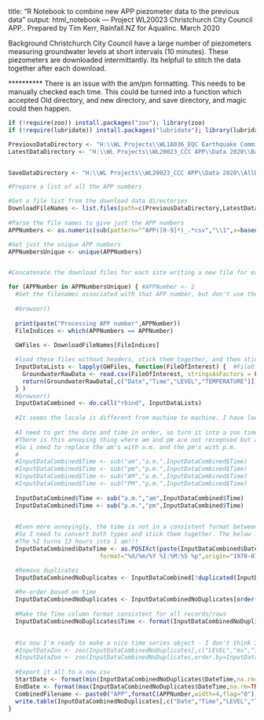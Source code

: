 
title: "R Notebook to combine new APP piezometer data to the previous data"
output: html_notebook
---
Project WL20023 Christchurch City Council APP..
Prepared by Tim Kerr, Rainfall.NZ for Aqualinc.
March 2020

Background
Christchurch City Council have a large number of piezometers measuring groundwater levels at short intervals (10 minutes).
These piezometers are downloaded intermittantly.
Its helpfull to stitch the data together after each download.

********** There is an issue with the am/pm formatting. This needs to be manually checked each time.
This could be turned into a function which accepted Old directory, and new directory, and save directory, and magic could then happen.

```r
if (!require(zoo)) install.packages("zoo"); library(zoo)
if (!require(lubridate)) install.packages("lubridate"); library(lubridate)

PreviousDataDirectory <- "H:\\WL Projects\\WL18036_EQC Earthquake Commission\\Data\\HighResolutionData\\Combined_Sept16_Sept18\\Inverted_csv_files"
LatestDataDirectory <- "H:\\WL Projects\\WL20023_CCC APP\\Data 2020\\BaroAndOffsetCorrected"


SaveDataDirectory <- "H:\\WL Projects\\WL20023_CCC APP\\Data 2020\\AllData"

#Prepare a list of all the APP numbers

#Get a file list from the download data directories
DownloadFileNames <- list.files(path=c(PreviousDataDirectory,LatestDataDirectory),pattern="^APP[0-9]*_[0-9]*-[0-9]*.csv",recursive =TRUE,full.names = TRUE)
                       
#Parse the file names to give just the APP numbers
APPNumbers <- as.numeric(sub(pattern="^APP([0-9]*)_.*csv","\\1",x=basename(DownloadFileNames)))

#Get just the unique APP numbers
APPNumbersUnique <- unique(APPNumbers)


#Concatenate the download files for each site writing a new file for each one as we go

for (APPNumber in APPNumbersUnique) { #APPNumber <- 2
  #Get the filenames associated with that APP number, but don't use the "initial_QA" files as in at least one case (APP 5), the initial_QA and the first proper download have the same time, but different values in the data.
  
  #browser()
  
  print(paste("Processing APP number",APPNumber))
  FileIndices <- which(APPNumbers == APPNumber)
  
  GWFiles <- DownloadFileNames[FileIndices]

  #load these files without headers, stick them together, and then stick them in the complete file, removing any duplicate date-time entries.
  InputDataLists <- lapply(GWFiles, function(FileOfInterest) {  #FileOfInterest <- GWFiles[1]
    GroundwaterRawData <- read.csv(FileOfInterest, stringsAsFactors = FALSE)
    return(GroundwaterRawData[,c("Date","Time","LEVEL","TEMPERATURE")])
  } )
  #browser()
  InputDataCombined <- do.call("rbind", InputDataLists)
  
  #It seems the locale is different from machine to machine. I have locale on my laptop set to "English_New zealand.1252" which has the am/pm format as am/pm or AM/PM, but NOT a.m./p.m.. So completely different to what was working at Aqualinc! I haven't check ed the Aqualinc locale yet.
  
  #I need to get the date and time in order, so turn it into a zoo time series object using the date and time columns to build the index
  #There is this annoying thing where am and pm are not recognsed but a.m. and p.m. are. Apparently this is a "locale" thing.
  #So i need to replace the am's with a.m. and the pm's with p.m.
  #
  #InputDataCombined$Time <- sub("am","a.m.",InputDataCombined$Time)
  #InputDataCombined$Time <- sub("pm","p.m.",InputDataCombined$Time)
  #InputDataCombined$Time <- sub("AM","a.m.",InputDataCombined$Time)
  #InputDataCombined$Time <- sub("PM","p.m.",InputDataCombined$Time)
  
  InputDataCombined$Time <- sub("a.m.","am",InputDataCombined$Time)
  InputDataCombined$Time <- sub("p.m.","pm",InputDataCombined$Time)

  
  #Even more annoyingly, the time is not in a consistent format between files, sometimes it has the am/pm sometimes it has a 24 hour time.
  #So I need to convert both types and stick them together. The below !!!!DOES NOT WORK!!!
  #The %I turns 13 hours into 1 am!!!
  InputDataCombined$DateTime <- as.POSIXct(paste(InputDataCombined$Date,InputDataCombined$Time),
                          format="%d/%m/%Y %I:%M:%S %p",origin="1970-01-01",tz="Etc/GMT-12")

  #Remove duplicates
  InputDataCombinedNoDuplicates <- InputDataCombined[!duplicated(InputDataCombined$DateTime,fromLast=TRUE),]
  
  #Re-order based on time
  InputDataCombinedNoDuplicates <- InputDataCombinedNoDuplicates[order(InputDataCombinedNoDuplicates$DateTime),]
  
  #Make the Time column format consistent for all records/rows
  InputDataCombinedNoDuplicates$Time <- format(InputDataCombinedNoDuplicates$DateTime,"%H:%M:%S")
  

  #So now I'm ready to make a nice time series object - I don't think I need this any more
  #InputDataZoo <- zoo(InputDataCombinedNoDuplicates[,c("LEVEL","ms","TEMPERATURE")],order.by=InputDataCombinedNoDuplicates$DateTime)
  #InputDataZoo <- zoo(InputDataCombinedNoDuplicates,order.by=InputDataCombinedNoDuplicates$DateTime)
  
  #Export it all to a new csv
  StartDate <- format(min(InputDataCombinedNoDuplicates$DateTime,na.rm=TRUE),"%Y%m%d")
  EndDate <- format(max(InputDataCombinedNoDuplicates$DateTime,na.rm=TRUE),"%Y%m%d")
  CombinedFilename <- paste0("APP",formatC(APPNumber,width=4,flag="0"),"_",StartDate,"-",EndDate,".csv")
  write.table(InputDataCombinedNoDuplicates[,c("Date","Time","LEVEL","TEMPERATURE")],file.path(SaveDataDirectory,CombinedFilename),quote=FALSE,row.names = FALSE,sep=",")
}
```